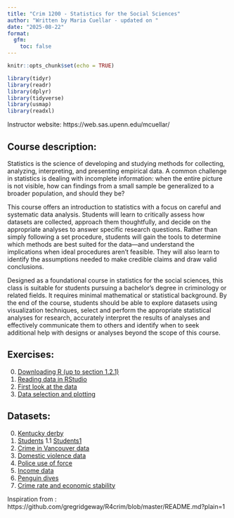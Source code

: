 ```yaml
---
title: "Crim 1200 - Statistics for the Social Sciences"
author: "Written by Maria Cuellar - updated on "
date: "2025-08-22"
format: 
  gfm:
    toc: false
---
```


```r
knitr::opts_chunk$set(echo = TRUE)
```

```r

library(tidyr)
library(readr)
library(dplyr)
library(tidyverse)
library(usmap)
library(readxl)
```


Instructor website: https://web.sas.upenn.edu/mcuellar/

## Course description:

Statistics is the science of developing and studying methods for collecting, analyzing, interpreting, and
presenting empirical data. A common challenge in statistics is dealing with incomplete information: when
the entire picture is not visible, how can findings from a small sample be generalized to a broader
population, and should they be?

This course offers an introduction to statistics with a focus on careful and systematic data analysis. Students
will learn to critically assess how datasets are collected, approach them thoughtfully, and decide on the
appropriate analyses to answer specific research questions. Rather than simply following a set procedure,
students will gain the tools to determine which methods are best suited for the data—and understand the
implications when ideal procedures aren’t feasible. They will also learn to identify the assumptions needed
to make credible claims and draw valid conclusions.

Designed as a foundational course in statistics for the social sciences, this class is suitable for students
pursuing a bachelor’s degree in criminology or related fields. It requires minimal mathematical or statistical
background. By the end of the course, students should be able to explore datasets using visualization
techniques, select and perform the appropriate statistical analyses for research, accurately interpret the
results of analyses and effectively communicate them to others and identify when to seek additional help
with designs or analyses beyond the scope of this course.

## Exercises:

0. [Downloading R (up to section 1.2.1)](https://moderndive.netlify.app/1-getting-started.html)
1. [Reading data in RStudio](https://github.com/mariacuellar/crim_data_analysis/blob/main/exercises/Exercises%20%231.R)
2. [First look at the data](https://github.com/mariacuellar/crim_data_analysis/blob/main/exercises/Exercises%20%232.R)
3. [Data selection and plotting](https://github.com/mariacuellar/crim_data_analysis/blob/main/exercises/Exercises%203.R)


## Datasets:

0. [Kentucky derby](../main/data/kentucky-derby-2018.csv)
1. [Students](../main/data/students.csv)
1.1 [Students1](../main/data/students1.csv)
2. [Crime in Vancouver data](../main/data/crimeinvancouver.csv)
3. [Domestic violence data](../main/data/domestic_violence.csv)
4. [Police use of force](../main/data/police_use_of_force.csv)
5. [Income data](../main/data/income.data.csv)
6. [Penguin dives](../main/data/penguin_dives.csv)
7. [Crime rate and economic stability](../main/data/crimerate_econstability.csv)



Inspiration from : https://github.com/gregridgeway/R4crim/blob/master/README.md?plain=1